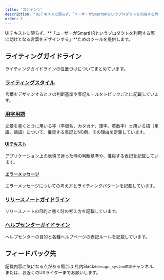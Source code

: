 ```yaml
---
title: 'コンテンツ'
description: 'UIテキストに限らず、「ユーザーがSmartHRというプロダクトを利用する際に助けとなる言葉をデザインする」ためのツールを提供します。'
order: 5
---
```

<!-- textlint-disable -->
UIテキストに限らず、**「ユーザーがSmartHRというプロダクトを利用する際に助けとなる言葉をデザインする」**ためのツールを提供します。

## ライティングガイドライン
ライティングガイドラインの位置づけについてまとめています。

### [ライティングスタイル](/products/contents/writing-style/)
言葉をデザインするときの判断基準や表記ルールをトピックごとに記載しています。

### [用字用語](/products/contents/idiomatic-usage/data/)
文章を書くときに用いる字（平仮名、カタカナ、漢字、英数字）と用いる語（単語、熟語）について、推奨する表記とNG例、その理由を定義しています。

#### [UIテキスト](/products/contents/app-writing/)
アプリケーション上の表現で迷った時の判断基準や、推奨する表記を記載しています。

#### [エラーメッセージ](/products/contents/error-message/)
エラーメッセージについての考え方とライティングパターンを記載しています。

### [リリースノートガイドライン](/products/contents/releasenotes-guide/)
リリースノートの目的と書く時の考え方を記載しています。

### [ヘルプセンターガイドライン](/products/contents/help-center/index/)
ヘルプセンターの目的と各種ヘルプページの表記ルールを記載しています。

## フィードバック先
記載内容に気になる点がある場合は 社内Slack`#design_system相談`チャンネル、または、お近くのUXライターまでお願いします。
<!-- textlint-enable -->
